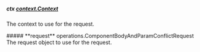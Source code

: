 
##### **ctx** [context.Context](https://pkg.go.dev/context#Context)
The context to use for the request.

<Collapsible>
    ##### **request** operations.ComponentBodyAndParamConflictRequest
    The request object to use for the request.
    <Collapsible.Break/>
    <ComponentBodyAndParamConflictRequest/>
</Collapsible>

